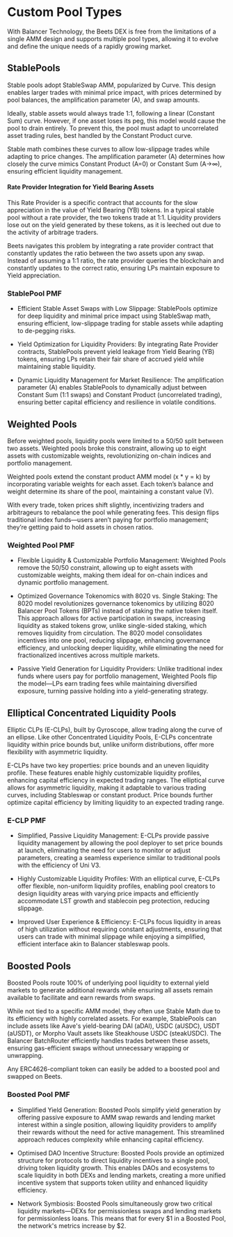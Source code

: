 # Custom Pool Types 

With Balancer Technology, the Beets DEX is free from the limitations of a single AMM design and supports multiple pool types, allowing it to evolve and define the unique needs of a rapidly growing market. 

## StablePools 
Stable pools adopt StableSwap AMM, popularized by Curve. This design enables larger trades with minimal price impact, with prices determined by pool balances, the amplification parameter (A), and swap amounts.

Ideally, stable assets would always trade 1:1, following a linear (Constant Sum) curve. However, if one asset loses its peg, this model would cause the pool to drain entirely. To prevent this, the pool must adapt to uncorrelated asset trading rules, best handled by the Constant Product curve.

Stable math combines these curves to allow low-slippage trades while adapting to price changes. The amplification parameter (A) determines how closely the curve mimics Constant Product (A=0) or Constant Sum (A→∞), ensuring efficient liquidity management.

#### Rate Provider Integration for Yield Bearing Assets 


This Rate Provider is a specific contract that accounts for the slow appreciation in the value of Yield Bearing (YB) tokens. In a typical stable pool without a rate provider, the two tokens trade at 1:1. Liquidity providers lose out on the yield generated by these tokens, as it is leeched out due to the activity of arbitrage traders.

Beets navigates this problem by integrating a rate provider contract that constantly updates the ratio between the two assets upon any swap. Instead of assuming a 1:1 ratio, the rate provider queries the blockchain and constantly updates to the correct ratio, ensuring LPs maintain exposure to Yield appreciation.


### StablePool PMF 

* Efficient Stable Asset Swaps with Low Slippage: StablePools optimize for deep liquidity and minimal price impact using StableSwap math, ensuring efficient, low-slippage trading for stable assets while adapting to de-pegging risks.

* Yield Optimization for Liquidity Providers: By integrating Rate Provider contracts, StablePools prevent yield leakage from Yield Bearing (YB) tokens, ensuring LPs retain their fair share of accrued yield while maintaining stable liquidity.

* Dynamic Liquidity Management for Market Resilience: The amplification parameter (A) enables StablePools to dynamically adjust between Constant Sum (1:1 swaps) and Constant Product (uncorrelated trading), ensuring better capital efficiency and resilience in volatile conditions.


## Weighted Pools
Before weighted pools, liquidity pools were limited to a 50/50 split between two assets. Weighted pools broke this constraint, allowing up to eight assets with customizable weights, revolutionizing on-chain indices and portfolio management.

Weighted pools extend the constant product AMM model (x * y = k) by incorporating variable weights for each asset. Each token’s balance and weight determine its share of the pool, maintaining a constant value (V).

With every trade, token prices shift slightly, incentivizing traders and arbitrageurs to rebalance the pool while generating fees. This design flips traditional index funds—users aren’t paying for portfolio management; they’re getting paid to hold assets in chosen ratios.

### Weighted Pool PMF

* Flexible Liquidity & Customizable Portfolio Management: Weighted Pools remove the 50/50 constraint, allowing up to eight assets with customizable weights, making them ideal for on-chain indices and dynamic portfolio management.

* Optimized Governance Tokenomics with 8020 vs. Single Staking: The 8020 model revolutionizes governance tokenomics by utilizing 8020 Balancer Pool Tokens (BPTs) instead of staking the native token itself. This approach allows for active participation in swaps, increasing liquidity as staked tokens grow, unlike single-sided staking, which removes liquidity from circulation. The 8020 model consolidates incentives into one pool, reducing slippage, enhancing governance efficiency, and unlocking deeper liquidity, while eliminating the need for fractionalized incentives across multiple markets.

* Passive Yield Generation for Liquidity Providers: Unlike traditional index funds where users pay for portfolio management, Weighted Pools flip the model—LPs earn trading fees while maintaining diversified exposure, turning passive holding into a yield-generating strategy.

## Elliptical Concentrated Liquidity Pools
Elliptic CLPs (E-CLPs), built by Gyroscope, allow trading along the curve of an ellipse. Like other Concentrated Liquidity Pools, E-CLPs concentrate liquidity within price bounds but, unlike uniform distributions, offer more flexibility with asymmetric liquidity.

E-CLPs have two key properties: price bounds and an uneven liquidity profile. These features enable highly customizable liquidity profiles, enhancing capital efficiency in expected trading ranges. The elliptical curve allows for asymmetric liquidity, making it adaptable to various trading curves, including Stableswap or constant product. Price bounds further optimize capital efficiency by limiting liquidity to an expected trading range.

### E-CLP PMF

* Simplified, Passive Liquidity Management: E-CLPs provide passive liquidity management by allowing the pool deployer to set price bounds at launch, eliminating the need for users to monitor or adjust parameters, creating a seamless experience similar to traditional pools with the efficiency of Uni V3.

* Highly Customizable Liquidity Profiles: With an elliptical curve, E-CLPs offer flexible, non-uniform liquidity profiles, enabling pool creators to design liquidity areas with varying price impacts and efficiently accommodate LST growth and stablecoin peg protection, reducing slippage.

* Improved User Experience & Efficiency: E-CLPs focus liquidity in areas of high utilization without requiring constant adjustments, ensuring that users can trade with minimal slippage while enjoying a simplified, efficient interface akin to Balancer stableswap pools.

## Boosted Pools
Boosted Pools route 100% of underlying pool liquidity to external yield markets to generate additional rewards while ensuring all assets remain available to facilitate and earn rewards from swaps.

While not tied to a specific AMM model, they often use Stable Math due to its efficiency with highly correlated assets. For example, StablePools can include assets like Aave's yield-bearing DAI (aDAI), USDC (aUSDC), USDT (aUSDT), or Morpho Vault assets like Steakhouse USDC (steakUSDC). The Balancer BatchRouter efficiently handles trades between these assets, ensuring gas-efficient swaps without unnecessary wrapping or unwrapping.

Any ERC4626-compliant token can easily be added to a boosted pool and swapped on Beets.

### Boosted Pool PMF

* Simplified Yield Generation: Boosted Pools simplify yield generation by offering passive exposure to AMM swap rewards and lending market interest within a single position, allowing liquidity providers to amplify their rewards without the need for active management. This streamlined approach reduces complexity while enhancing capital efficiency.

* Optimised DAO Incentive Structure: Boosted Pools provide an optimized structure for protocols to direct liquidity incentives to a single pool, driving token liquidity growth. This enables DAOs and ecosystems to scale liquidity in both DEXs and lending markets, creating a more unified incentive system that supports token utility and enhanced liquidity efficiency.

* Network Symbiosis: Boosted Pools simultaneously grow two critical liquidity markets—DEXs for permissionless swaps and lending markets for permissionless loans. This means that for every $1 in a Boosted Pool, the network's metrics increase by $2.
